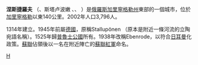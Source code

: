 {{coord|54|37|50|N|22|34|24|E|display=title}}
'''涅斯捷羅夫''' （{{lang-ru|Не́стеров}}、{{lang-de|Stallupönen}}斯塔卢波嫩  、{{lang-lt|Liudvigsortas}}、{{lang-pl|Ludwinów}} ）是[[俄羅斯|俄羅斯]][[加里寧格勒州|加里寧格勒州]]東部的一個城市，位於[[加里寧格勒|加里寧格勒]]以東140公里。2002年人口3,796人。

1314年建立。1945年前屬[[德國|德國]]，原稱Stallupönen （原本是附近一條河流的立陶宛語名稱）。1525年歸[[普魯士公國|普魯士公國]]所有。1938年改稱Ebenrode，以符合[[日耳曼|日耳曼]]化政策。[[蘇聯|蘇聯]]佔領後以一名在附近陣亡的[[蘇聯紅軍|蘇聯紅軍]]命名。

{{加里寧格勒州行政區劃}}
[[Category:加里寧格勒州城市|Н]]